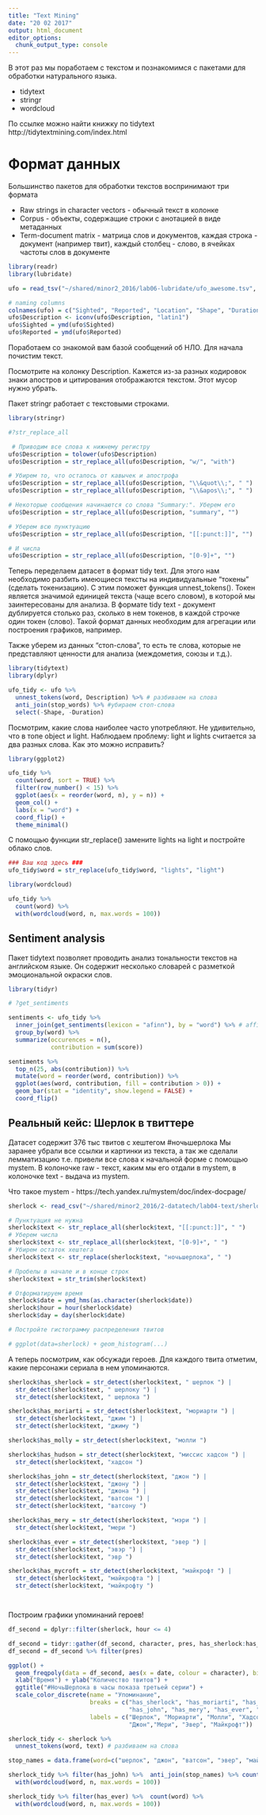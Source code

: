 ```yaml
---
title: "Text Mining"
date: "20 02 2017"
output: html_document
editor_options: 
  chunk_output_type: console
---
```


В этот раз мы поработаем с текстом и познакомимся с пакетами для обработки натурального языка.

* tidytext
* stringr
* wordcloud

По ссылке можно найти книжку по tidytext http://tidytextmining.com/index.html

# Формат данных

Большинство пакетов для обработки текстов воспринимают три формата

* Raw strings in character vectors - обычный текст в колонке
* Corpus - объекты, содержащие строки с анотацией в виде метаданных
* Term-document matrix - матрица слов и документов, каждая строка - документ (например твит), каждый столбец - слово, в ячейках частоты слов в документе

```r
library(readr)
library(lubridate)

ufo = read_tsv("~/shared/minor2_2016/lab06-lubridate/ufo_awesome.tsv", col_names=F)

# naming columns
colnames(ufo) = c("Sighted", "Reported", "Location", "Shape", "Duration", "Description")
ufo$Description <- iconv(ufo$Description, "latin1")
ufo$Sighted = ymd(ufo$Sighted)
ufo$Reported = ymd(ufo$Reported)

```


Поработаем со знакомой вам базой сообщений об НЛО. Для начала почистим текст.

Посмотрите на колонку Description. Кажется из-за разных кодировок знаки апостров и цитирования отображаются текстом. Этот мусор нужно убрать.

Пакет stringr работает с текстовыми строками.

```r
library(stringr)

#?str_replace_all

 # Приводим все слова к нижнему регистру
ufo$Description = tolower(ufo$Description)
ufo$Description = str_replace_all(ufo$Description, "w/", "with")

# Убирем то, что осталось от кавычек и апострофа
ufo$Description = str_replace_all(ufo$Description, "\\&quot\\;", " ")
ufo$Description = str_replace_all(ufo$Description, "\\&apos\\;", " ")

# Некоторые сообщения начинаются со слова "Summary:". Уберем его
ufo$Description = str_replace_all(ufo$Description, "summary", "")

# Уберем всю пунктуацию
ufo$Description = str_replace_all(ufo$Description, "[[:punct:]]", "")

# И числа
ufo$Description = str_replace_all(ufo$Description, "[0-9]+", "")

```

Теперь переделаем датасет в формат tidy text. Для этого нам необходимо разбить имеющиеся тексты на индивидуальные "токены" (сделать токенизацию). С этим поможет функция unnest_tokens(). Токен является значимой единицей текста (чаще всего словом), в которой мы заинтересованы для анализа. В формате tidy text - документ дублируется столько раз, сколько в нем токенов, в каждой строчке один токен (слово). Такой формат данных необходим для агрегации или построения графиков, например.

Также уберем из данных "стоп-слова", то есть те слова, которые не представляют ценности для анализа (междометия, союзы и т.д.).

```r
library(tidytext)
library(dplyr)

ufo_tidy <- ufo %>%
  unnest_tokens(word, Description) %>% # разбиваем на слова
  anti_join(stop_words) %>% #убираем стоп-слова
  select(-Shape, -Duration)

```

Посмотрим, какие слова наиболее часто употребляют.
Не удивительно, что в топе object и light. Наблюдаем проблему: light и lights считается за два разных слова. Как это можно исправить? 

```r
library(ggplot2)

ufo_tidy %>%
  count(word, sort = TRUE) %>%
  filter(row_number() < 15) %>%
  ggplot(aes(x = reorder(word, n), y = n)) +
  geom_col() +
  labs(x = "word") + 
  coord_flip() +
  theme_minimal()

```

С помощью функции str_replace() замените lights на light и постройте облако слов.

```r
### Ваш код здесь ###
ufo_tidy$word = str_replace(ufo_tidy$word, "lights", "light")

library(wordcloud)

ufo_tidy %>%
  count(word) %>%
  with(wordcloud(word, n, max.words = 100))

```

## Sentiment analysis

Пакет tidytext позволяет проводить анализ тональности текстов на английском языке.
Он содержит несколько словарей с разметкой эмоциональной окраски слов.

```r
library(tidyr)

# ?get_sentiments

sentiments <- ufo_tidy %>%
  inner_join(get_sentiments(lexicon = "afinn"), by = "word") %>% # affin - название словаря с разметкой 
  group_by(word) %>%
  summarize(occurences = n(),
            contribution = sum(score))

sentiments %>%
  top_n(25, abs(contribution)) %>%
  mutate(word = reorder(word, contribution)) %>%
  ggplot(aes(word, contribution, fill = contribution > 0)) +
  geom_bar(stat = "identity", show.legend = FALSE) +
  coord_flip()

```

## Реальный кейс: Шерлок в твиттере

Датасет содержит 376 тыс твитов с хештегом #ночьшерлока
Мы заранее убрали все ссылки и картинки из текста, а так же сделали лемматизацию т.е. привели все слова к начальной форме с помощью mystem. В колоночке raw - текст, каким мы его отдали в mystem, в колоночке text - выдача из mystem.

Что такое mystem - https://tech.yandex.ru/mystem/doc/index-docpage/

```r

sherlock <- read_csv("~/shared/minor2_2016/2-datatech/lab04-text/sherlock.csv")

# Пунктуация не нужна
sherlock$text <- str_replace_all(sherlock$text, "[[:punct:]]", " ")
# Уберем числа
sherlock$text <- str_replace_all(sherlock$text, "[0-9]+", " ")
# Убирем остаток хештега
sherlock$text <- str_replace(sherlock$text, "ночьшерлока", " ")

# Пробелы в начале и в конце строк
sherlock$text = str_trim(sherlock$text)

# Отформатируем время
sherlock$date = ymd_hms(as.character(sherlock$date))
sherlock$hour = hour(sherlock$date)
sherlock$day = day(sherlock$date)

# Постройте гистограмму распределения твитов

# ggplot(data=sherlock) + geom_histogram(...)

```

А теперь посмотрим, как обсужади героев. 
Для каждого твита отметим, какие персонажи сериала в нем упоминаются.

```r

sherlock$has_sherlock = str_detect(sherlock$text, " шерлок ") | 
  str_detect(sherlock$text, " шерлоку ") | 
  str_detect(sherlock$text, " шерлока ")

sherlock$has_moriarti = str_detect(sherlock$text, "мориарти ") | 
  str_detect(sherlock$text, "джим ") | 
  str_detect(sherlock$text, "джиму ")

sherlock$has_molly = str_detect(sherlock$text, "молли ")

sherlock$has_hudson = str_detect(sherlock$text, "миссис хадсон ") | 
  str_detect(sherlock$text, "хадсон ")

sherlock$has_john = str_detect(sherlock$text, "джон ") | 
  str_detect(sherlock$text, "джону ") | 
  str_detect(sherlock$text, "джона ") | 
  str_detect(sherlock$text, "ватсон ") | 
  str_detect(sherlock$text, "ватсону ")

sherlock$has_mery = str_detect(sherlock$text, "мэри ") | 
  str_detect(sherlock$text, "мери ")

sherlock$has_ever = str_detect(sherlock$text, "эвер ") | 
  str_detect(sherlock$text, "эвэр ") | 
  str_detect(sherlock$text, "эвр ")

sherlock$has_mycroft = str_detect(sherlock$text, "майкрофт ") | 
  str_detect(sherlock$text, "майкрофта ") | 
  str_detect(sherlock$text, "майкрофту ")




```

Построим графики упоминаний героев!

```r
df_second = dplyr::filter(sherlock, hour <= 4)

df_second = tidyr::gather(df_second, character, pres, has_sherlock:has_mycroft)
df_second = df_second %>% filter(pres)

ggplot() + 
  geom_freqpoly(data = df_second, aes(x = date, colour = character), binwidth = 300) +
  xlab("Время") + ylab("Количество твитов") + 
  ggtitle("#НочьШерлока в часы показа третьей серии") +
  scale_color_discrete(name = "Упоминание", 
                       breaks = c("has_sherlock", "has_moriarti", "has_molly", "has_hudson", 
                                  "has_john", "has_mery", "has_ever", "has_mycroft"), 
                       labels = c("Шерлок", "Мориарти", "Молли", "Хадсон", 
                                  "Джон","Мери", "Эвер", "Майкрофт"))

```

```r
sherlock_tidy <- sherlock %>%
  unnest_tokens(word, text) # разбиваем на слова

stop_names = data.frame(word=c("шерлок", "джон", "ватсон", "эвер", "майкрофт", "молли", "хадсон", "холмс", tm::stopwords("russian")))

sherlock_tidy %>% filter(has_john) %>%  anti_join(stop_names) %>% count(word) %>%
  with(wordcloud(word, n, max.words = 100))

sherlock_tidy %>% filter(has_ever) %>%  count(word) %>%
  with(wordcloud(word, n, max.words = 100))
```


